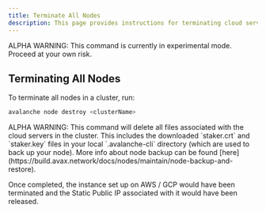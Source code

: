 ```yaml
---
title: Terminate All Nodes
description: This page provides instructions for terminating cloud server nodes created by Avalanche-CLI.
---
```


<Callout type="warn">
ALPHA WARNING: This command is currently in experimental mode. Proceed at your own risk.
</Callout>

Terminating All Nodes[​](#terminating-all-nodes "Direct link to heading")
-------------------------------------------------------------------------

To terminate all nodes in a cluster, run:

```bash
avalanche node destroy <clusterName>
```

<Callout type="warn">
ALPHA WARNING: This command will delete all files associated with the cloud servers in the cluster. This includes the downloaded `staker.crt` and `staker.key` files in your local `.avalanche-cli` directory (which are used to back up your node). More info about node backup can be found [here](https://build.avax.network/docs/nodes/maintain/node-backup-and-restore).
</Callout>

Once completed, the instance set up on AWS / GCP would have been terminated and the Static Public IP associated with it would have been released.